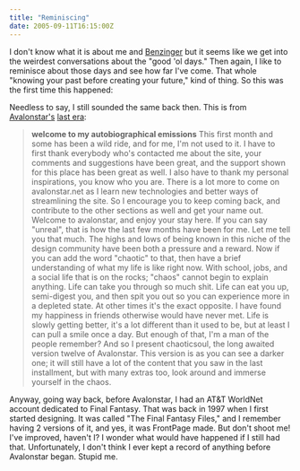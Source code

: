 ```yaml
---
title: "Reminiscing"
date: 2005-09-11T16:15:00Z
---
```


I don't know what it is about me and [Benzinger][1] but it seems like we get into the weirdest conversations about the "good 'ol days." Then again, I like to reminisce about those days and see how far I've come. That whole "knowing your past before creating your future," kind of thing. So this was the first time this happened:

<dialog>
<dt>Brian</dt>
<dd>do you remember anything resembling... xist, xotech, xpired, xposure, xposed, etc back in the day?</dd>
<dt>Me</dt>
<dd>Um...</dd>
<dt>Brian</dt>
<dd>like.. a few years back, maybe 4 or 5.</dd>
<dt>Brian</dt>
<dd>well, my brother said he remembers you from back then</dd>
<dt>Brian</dt>
<dd>he said he linked to you and halovision :)</dd>
<dt>Me</dt>
<dd>Halovision. ;_; I miss that site, we were like brothers back then.</dd>
<dt>Brian</dt>
<dd>Christopher Dang =/ yeah, miss em</dd>
<dt>Me</dt>
<dd>He only doodles on his LiveJournal now.</dd>
<dt>Brian</dt>
<dd>really? guh</dd>
<dt>Me</dt>
<dd>But I do remember a site with "x"</dd>
<dt>Me</dt>
<dd>xhibit5. That was the site I believe.</dd>
<dt>Brian</dt>
<dd>yeah, my brother told me that you and him were the best of the best in the design world then</dd>
<dt>Me</dt>
<dd>That was my last "high" I guess you could say.</dd>
<dt>Me</dt>
<dd>I mean after Chris left, I lost a source of motivation and Avalonstar died soon after that.</dd>
<dt>Brian</dt>
<dd>=/ yeah, my brother found out about you again after I told him about Avalonstar.. and he was like, "HES BACK!?!" LIke that, somewhat</dd>
<dt>Me</dt>
<dd>Hahaha.</dd>
<dt>Brian</dt>
<dd>famous</dd>
</dialog>

Needless to say, I still sounded the same back then. This is from [Avalonstar's][2] [last era][3]:

> **welcome to my autobiographical emissions**
> This first month and some has been a wild ride, and for me, I'm not used to it. I have to first thank everybody who's contacted me about the site, your comments and suggestions have been great, and the support shown for this place has been great as well. I also have to thank my personal inspirations, you know who you are. There is a lot more to come on avalonstar.net as I learn new technologies and better ways of streamlining the site. So I encourage you to keep coming back, and contribute to the other sections as well and get your name out.
> Welcome to avalonstar, and enjoy your stay here.
> If you can say "unreal", that is how the last few months have been for me. Let me tell you that much. The highs and lows of being known in this niche of the design community have been both a pressure and a reward.
> Now if you can add the word "chaotic" to that, then have a brief understanding of what my life is like right now. With school, jobs, and a social life that is on the rocks; "chaos" cannot begin to explain anything.
> Life can take you through so much shit. Life can eat you up, semi-digest you, and then spit you out so you can experience more in a depleted state. At other times it's the exact opposite. I have found my happiness in friends otherwise would have never met. Life is slowly getting better, it's a lot different than it used to be, but at least I can pull a smile once a day.
> But enough of that, I'm a man of the people remember? And so I present chaoticsoul, the long awaited version twelve of Avalonstar. This version is as you can see a darker one; it will still have a lot of the content that you saw in the last installment, but with many extras too, look around and immerse yourself in the chaos.

Anyway, going way back, before Avalonstar, I had an AT&T WorldNet account dedicated to Final Fantasy. That was back in 1997 when I first started designing. It was called "The Final Fantasy Files," and I remember having 2 versions of it, and yes, it was FrontPage made. But don't shoot me! I've improved, haven't I? I wonder what would have happened if I still had that. Unfortunately, I don't think I ever kept a record of anything before Avalonstar began. Stupid me.

[1]: http://solutionwatch.com/
[2]: http://web.archive.org/web/20020917125136/avalonstar.net/index2.php?l=home
[3]: http://web.archive.org/web/20021114132316/www.avalonstar.net/indexmain.php
